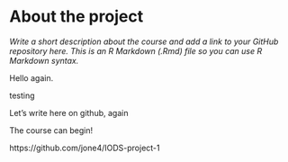 
# About the project

*Write a short description about the course and add a link to your GitHub repository here. This is an R Markdown (.Rmd) file so you can use R Markdown syntax.*

Hello again.

testing

Let's write here on github, again

The course can begin!

https://github.com/jone4/IODS-project-1
```r


```

